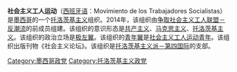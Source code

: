 '''社会主义工人运动'''（[[西班牙语|西班牙语]]：Movimiento de los Trabajadores Socialistas）是[[墨西哥|墨西哥]]的一个[[托洛茨基主义|托洛茨基主义]]组织。2014年，该组织由[[争取社会主义工人联盟－反潮流|争取社会主义工人联盟－反潮流]]的前成员组建。该组织的意识形态是[[共产主义|共产主义]]、[[马克思主义|马克思主义]]、[[托洛茨基主义|托洛茨基主义]]。该组织的政治立场是[[极左翼|极左翼]]。该组织的[[青年翼|青年翼]]是[[社会主义工人运动青年|社会主义工人运动青年]]。该组织出版刊物《社会主义论坛》。该组织是[[托洛茨基主义派－第四国际|托洛茨基主义派－第四国际]]的支部。

[[Category:墨西哥政党|Category:墨西哥政党]]
[[Category:托洛茨基主义政党|Category:托洛茨基主义政党]]